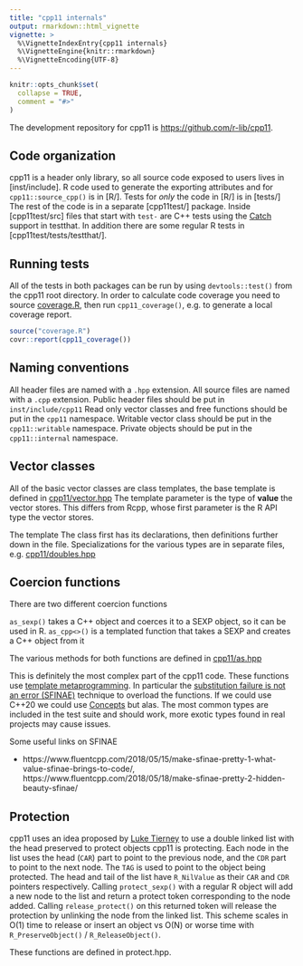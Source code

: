 ```yaml
---
title: "cpp11 internals"
output: rmarkdown::html_vignette
vignette: >
  %\VignetteIndexEntry{cpp11 internals}
  %\VignetteEngine{knitr::rmarkdown}
  %\VignetteEncoding{UTF-8}
---
```


```r
knitr::opts_chunk$set(
  collapse = TRUE,
  comment = "#>"
)
```

The development repository for cpp11 is <https://github.com/r-lib/cpp11>.

## Code organization

cpp11 is a header only library, so all source code exposed to users lives in [inst/include].
R code used to generate the exporting attributes and for `cpp11::source_cpp()` is in [R/].
Tests for _only_ the code in [R/] is in [tests/]
The rest of the code is in a separate [cpp11test/] package.
Inside [cpp11test/src] files that start with `test-` are C++ tests using the [Catch](https://testthat.r-lib.org/reference/use_catch.html) support in testthat.
In addition there are some regular R tests in [cpp11test/tests/testthat/].

## Running tests

All of the tests in both packages can be run by using `devtools::test()` from the cpp11 root directory.
In order to calculate code coverage you need to source [coverage.R](https://github.com/r-lib/cpp11/blob/master/coverage.R), then run `cpp11_coverage()`, e.g. to generate a local coverage report.

```r
source("coverage.R")
covr::report(cpp11_coverage())
```

## Naming conventions

All header files are named with a `.hpp` extension.
All source files are named with a `.cpp` extension.
Public header files should be put in `inst/include/cpp11`
Read only vector classes and free functions should be put in the `cpp11` namespace.
Writable vector class should be put in the `cpp11::writable` namespace.
Private objects should be put in the `cpp11::internal` namespace.

## Vector classes

All of the basic vector classes are class templates, the base template is defined in [cpp11/vector.hpp](https://github.com/r-lib/cpp11/blob/master/inst/include/cpp11/vector.hpp)
The template parameter is the type of **value** the vector stores.
This differs from Rcpp, whose first parameter is the R API type the vector stores.

The template The class first has its declarations, then definitions further down in the file.
Specializations for the various types are in separate files, e.g. [cpp11/doubles.hpp](https://github.com/r-lib/cpp11/blob/master/inst/include/cpp11/double.hpp)

## Coercion functions

There are two different coercion functions

`as_sexp()` takes a C++ object and coerces it to a SEXP object, so it can be used in R.
`as_cpp<>()` is a templated function that takes a SEXP and creates a C++ object from it

The various methods for both functions are defined in [cpp11/as.hpp](https://github.com/r-lib/cpp11/blob/master/inst/include/cpp11/as.hpp)

This is definitely the most complex part of the cpp11 code.
These functions use [template metaprogramming](https://en.wikipedia.org/wiki/Template_metaprogramming).
In particular the [substitution failure is not an error (SFINAE)](https://en.wikipedia.org/wiki/Substitution_failure_is_not_an_error) technique to overload the functions.
If we could use C++20 we could use [Concepts](https://en.cppreference.com/w/cpp/language/constraints) but alas.
The most common types are included in the test suite and should work, more exotic types found in real projects may cause issues.

Some useful links on SFINAE

- https://www.fluentcpp.com/2018/05/15/make-sfinae-pretty-1-what-value-sfinae-brings-to-code/, https://www.fluentcpp.com/2018/05/18/make-sfinae-pretty-2-hidden-beauty-sfinae/

## Protection

cpp11 uses an idea proposed by [Luke Tierney](https://github.com/RcppCore/Rcpp/issues/1081#issuecomment-630330838) to use a double linked list with the head preserved to protect objects cpp11 is protecting.
Each node in the list uses the head (`CAR`) part to point to the previous node, and the `CDR` part to point to the next node. The `TAG` is used to point to the object being protected.
The head and tail of the list have `R_NilValue` as their `CAR` and `CDR` pointers respectively.
Calling `protect_sexp()` with a regular R object will add a new node to the list and return a protect token corresponding to the node added.
Calling `release_protect()` on this returned token will release the protection by unlinking the node from the linked list.
This scheme scales in O(1) time to release or insert an object vs O(N) or worse time with `R_PreserveObject()` / `R_ReleaseObject()`.

These functions are defined in protect.hpp.
